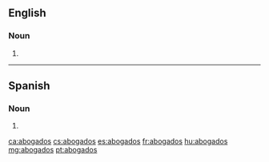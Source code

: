 ==English==

===Noun===
{{head|en|noun plural form|head=abogados}}

# {{plural of|abogado|lang=en}}

----

==Spanish==

===Noun===
{{head|es|noun form|g=m-p}}

# {{plural of|abogado|lang=es}}

[[ca:abogados]]
[[cs:abogados]]
[[es:abogados]]
[[fr:abogados]]
[[hu:abogados]]
[[mg:abogados]]
[[pt:abogados]]